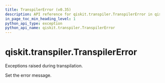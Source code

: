 ```yaml
---
title: TranspilerError (v0.35)
description: API reference for qiskit.transpiler.TranspilerError in qiskit v0.35
in_page_toc_min_heading_level: 1
python_api_type: exception
python_api_name: qiskit.transpiler.TranspilerError
---
```


<span id="qiskit-transpiler-transpilererror" />

# qiskit.transpiler.TranspilerError

<Class id="qiskit.transpiler.TranspilerError" isDedicatedPage={true} github="https://github.com/qiskit/qiskit/tree/stable/0.20/qiskit/transpiler/exceptions.py" signature="TranspilerError(*message)" modifiers="exception">
  Exceptions raised during transpilation.

  Set the error message.
</Class>

